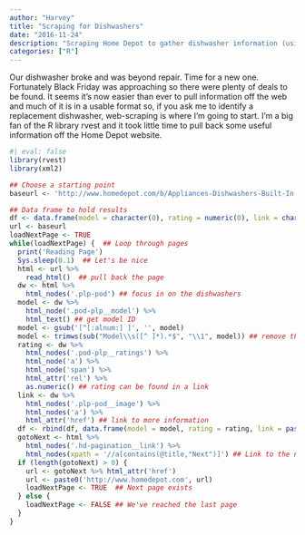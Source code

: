 ```yaml
---
author: "Harvey"
title: "Scraping for Dishwashers"
date: "2016-11-24"
description: "Scraping Home Depot to gather dishwasher information (using rvest)"
categories: ["R"]
---
```


Our dishwasher broke and was beyond repair.  Time for a new one.  Fortunately Black Friday was approaching so there were plenty of deals to be found.  It seems it's now easier than ever to pull information off the web and much of it is in a usable format so, if you ask me to identify a replacement dishwasher, web-scraping is where I'm going to start.  I'm a big fan of the R library rvest and it took little time to pull back some useful information off the Home Depot website.

```r
#| eval: false
library(rvest)
library(xml2)

## Choose a starting point
baseurl <- 'http://www.homedepot.com/b/Appliances-Dishwashers-Built-In-Dishwashers/N-5yc1vZc3nj'

## Data frame to hold results
df <- data.frame(model = character(0), rating = numeric(0), link = character(0))
url <- baseurl
loadNextPage <- TRUE
while(loadNextPage) {  ## Loop through pages
  print('Reading Page')
  Sys.sleep(0.1)  ## Let's be nice
  html <- url %>%
    read_html()  ## pull back the page
  dw <- html %>%
    html_nodes('.plp-pod') ## focus in on the dishwashers
  model <- dw %>%
    html_node('.pod-plp__model') %>%
    html_text() ## get model ID
  model <- gsub('[^[:alnum:] ]', '', model)
  model <- trimws(sub("Model\\s([^ ]*).*$", "\\1", model)) ## remove the unwanted
  rating <- dw %>%
    html_nodes('.pod-plp__ratings') %>%
    html_node('a') %>%
    html_node('span') %>%
    html_attr('rel') %>%
    as.numeric() ## rating can be found in a link
  link <- dw %>%
    html_nodes('.plp-pod__image') %>%
    html_nodes('a') %>%
    html_attr('href') ## link to more information
  df <- rbind(df, data.frame(model = model, rating = rating, link = paste0('http://www.homedepot.com', link)))
  gotoNext <- html %>%
    html_nodes('.hd-pagination__link') %>%
    html_nodes(xpath = '//a[contains(@title,"Next")]') ## Link to the next page
  if (length(gotoNext) > 0) {
    url <- gotoNext %>% html_attr('href')
    url <- paste0('http://www.homedepot.com', url)
    loadNextPage <- TRUE  ## Next page exists
  } else {
    loadNextPage <- FALSE ## We've reached the last page
  }
}
```
